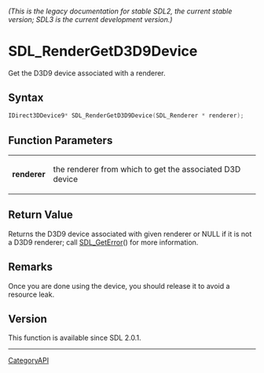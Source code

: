 ====== (This is the legacy documentation for stable SDL2, the current stable version; SDL3 is the current development version.) ======
= SDL_RenderGetD3D9Device =

Get the D3D9 device associated with a renderer.

== Syntax ==

<syntaxhighlight lang='c'>
IDirect3DDevice9* SDL_RenderGetD3D9Device(SDL_Renderer * renderer);
</syntaxhighlight>

== Function Parameters ==

{|
|'''renderer'''
|the renderer from which to get the associated D3D device
|}

== Return Value ==

Returns the D3D9 device associated with given renderer or NULL if it is not
a D3D9 renderer; call [[SDL_GetError]]() for more information.

== Remarks ==

Once you are done using the device, you should release it to avoid a
resource leak.

== Version ==

This function is available since SDL 2.0.1.

----
[[CategoryAPI]]


